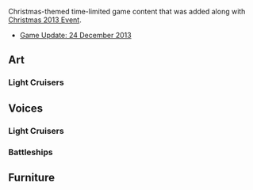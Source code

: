 Christmas-themed time-limited game content that was added along with [[Christmas 2013 Event]].
*[http://pastebin.com/5kFi44it Game Update: 24 December 2013]

==Art==
{{SeasonalTOC|art=x|Naka}}
===Light Cruisers===
{{SeasonalGallery|Naka/Xmas}}

==Voices==
{{SeasonalTOC|Kiso|Naka|Nagato|Light Cruisers=x}}
===Light Cruisers===
{{SeasonalQuotes|
{{SeasonalQuote
|Kiso
|ja = クリスマスだと……ま、悪くはないな。
|en = Christmas...... Well, it's not bad.
}}
{{SeasonalQuote
|Naka
|ja = 那珂ちゃんとメリークリスマスだよ！きゃは☆
|en = It's a Merry Christmas with Naka-chan~! Kya-ha♡
}}
}}
===Battleships===
{{SeasonalQuotes|
{{SeasonalQuote
|Nagato
|ja = これが、クリスマスか。ふうん……そうか。
|en = Is this Christmas? Hmm... is that so?
}}
}}

==Furniture==
{{Missing}}